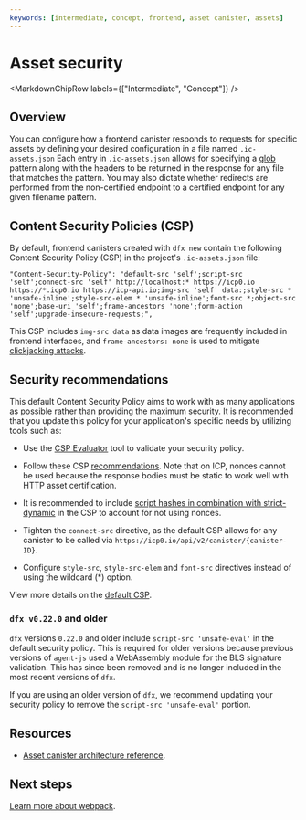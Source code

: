 ```yaml
---
keywords: [intermediate, concept, frontend, asset canister, assets]
---
```



# Asset security

<MarkdownChipRow labels={["Intermediate", "Concept"]} />

## Overview

You can configure how a frontend <GlossaryTooltip>canister</GlossaryTooltip> responds to requests for specific assets by defining your
desired configuration in a file named `.ic-assets.json` Each entry in `.ic-assets.json` allows for specifying a [glob](https://code.visualstudio.com/docs/editor/glob-patterns) pattern along with the headers to be returned in the response for any file that matches the pattern. You may also dictate whether redirects are performed from the non-certified endpoint to a certified endpoint for any given filename pattern.

## Content Security Policies (CSP)

By default, frontend canisters created with `dfx new` contain the following Content Security Policy (CSP) in the project's `.ic-assets.json` file:

```
"Content-Security-Policy": "default-src 'self';script-src 'self';connect-src 'self' http://localhost:* https://icp0.io https://*.icp0.io https://icp-api.io;img-src 'self' data:;style-src * 'unsafe-inline';style-src-elem * 'unsafe-inline';font-src *;object-src 'none';base-uri 'self';frame-ancestors 'none';form-action 'self';upgrade-insecure-requests;",
```

This CSP includes `img-src data` as data images are frequently included in frontend interfaces, and `frame-ancestors: none` is used to mitigate [clickjacking attacks](https://owasp.org/www-community/attacks/Clickjacking).

## Security recommendations

This default Content Security Policy aims to work with as many applications as possible rather than providing the maximum security. It is recommended that you update this policy for your application's specific needs by utilizing tools such as:

- Use the [CSP Evaluator](https://csp-evaluator.withgoogle.com/) tool to validate your security policy.

- Follow these CSP [recommendations](https://csp.withgoogle.com/docs/strict-csp.html). Note that on ICP, nonces cannot be used because the response bodies must be static to work well with HTTP asset certification.

- It is recommended to include [script hashes in combination with strict-dynamic](https://csp.withgoogle.com/docs/faq.html) in the CSP to account for not using nonces.

- Tighten the `connect-src` directive, as the default CSP allows for any canister to be called via `https://icp0.io/api/v2/canister/{canister-ID}`.

- Configure `style-src`, `style-src-elem` and `font-src` directives instead of using the wildcard (*) option.

View more details on the [default CSP](/docs/current/references/asset-canister).

### `dfx v0.22.0` and older

`dfx` versions `0.22.0` and older include `script-src 'unsafe-eval'` in the default security policy. This is required for older versions because previous versions of `agent-js` used a WebAssembly module for the BLS signature validation. This has since been removed and is no longer included in the most recent versions of `dfx`.

If you are using an older version of `dfx`, we recommend updating your security policy to remove the `script-src 'unsafe-eval'` portion.

## Resources

- [Asset canister architecture reference](/docs/current/references/asset-canister).

## Next steps

[Learn more about webpack](webpack.mdx).


